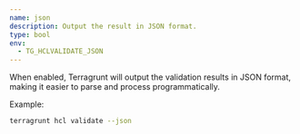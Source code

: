 ```yaml
---
name: json
description: Output the result in JSON format.
type: bool
env:
  - TG_HCLVALIDATE_JSON
---
```


When enabled, Terragrunt will output the validation results in JSON format, making it easier to parse and process programmatically.

Example:

```bash
terragrunt hcl validate --json
```
